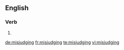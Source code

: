 ==English==

===Verb===
{{head|en}}

# {{present participle of|misjudge|lang=en}}

[[de:misjudging]]
[[fr:misjudging]]
[[te:misjudging]]
[[vi:misjudging]]